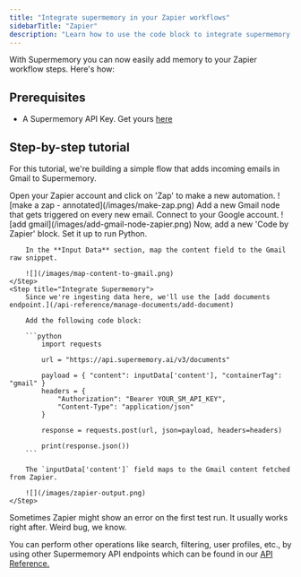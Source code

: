 ```yaml
---
title: "Integrate supermemory in your Zapier workflows"
sidebarTitle: "Zapier"
description: "Learn how to use the code block to integrate supermemory with  Zapier and add memory to your automations."
---
```


With Supermemory you can now easily add memory to your Zapier workflow steps. Here's how:

## Prerequisites
- A Supermemory API Key. Get yours [here](console.supermemory.ai)

## Step-by-step tutorial

For this tutorial, we're building a simple flow that adds incoming emails in Gmail to Supermemory.

<Steps>
    <Step title="Make a flow">
        Open your Zapier account and click on 'Zap' to make a new automation.
        ![make a zap - annotated](/images/make-zap.png)
    </Step>
    <Step title="Add Gmail node">
        Add a new Gmail node that gets triggered on every new email. Connect to your Google account.
        ![add gmail](/images/add-gmail-node-zapier.png)
    </Step>
    <Step title="Add code block">
        Now, add a new 'Code by Zapier' block. Set it up to run Python.

        In the **Input Data** section, map the content field to the Gmail raw snippet.

        ![](/images/map-content-to-gmail.png)
    </Step>
    <Step title="Integrate Supermemory">
        Since we're ingesting data here, we'll use the [add documents endpoint.](/api-reference/manage-documents/add-document)

        Add the following code block:
        
        ```python 
            import requests

            url = "https://api.supermemory.ai/v3/documents"

            payload = { "content": inputData['content'], "containerTag": "gmail" }
            headers = {
                "Authorization": "Bearer YOUR_SM_API_KEY",
                "Content-Type": "application/json"
            }

            response = requests.post(url, json=payload, headers=headers)

            print(response.json())
        ```

        The `inputData['content']` field maps to the Gmail content fetched from Zapier. 

        ![](/images/zapier-output.png)
    </Step>
</Steps>

<Note>
    Sometimes Zapier might show an error on the first test run. It usually works right after. Weird bug, we know.
</Note>


You can perform other operations like search, filtering, user profiles, etc., by using other Supermemory API endpoints which can be found in our [API Reference.](api-reference/search/search-memory-entries)